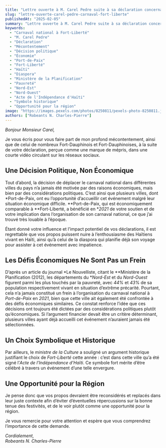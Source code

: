 ```yaml
---
title: "Lettre ouverte à M. Carel Pedre suite à sa déclaration concernant le carnaval national à Fort-Liberté"
slug: "lettre-ouverte-carel-pedre-carnaval-fort-liberte"
publishedAt: "2025-02-05"
summary: "Lettre ouverte à M. Carel Pedre suite à sa déclaration concernant le carnaval national à Fort-Liberté. Le choix de Fort-Liberté pour le carnaval national est une décision politique et historique qui doit être célébrée."
keywords: 
  - "Carnaval national à Fort-Liberté"
  - "M. Carel Pedre"
  - "Déclaration"
  - "Mécontentement"
  - "Décision politique"
  - "Économie"
  - "Port-de-Paix"
  - "Fort-Liberté"
  - "Haïti"
  - "Diaspora"
  - "Ministère de la Planification"
  - "Pauvreté"
  - "Nord-Est"
  - "Nord-Ouest"
  - "Acte de l'Indépendance d'Haïti"
  - "Symbole historique"
  - "Opportunité pour la région"
image: "https://images.pexels.com/photos/8250811/pexels-photo-8250811.jpeg?auto=compress&cs=tinysrgb&w=1260&h=750&dpr=1"
authors: ["Robeants N. Charles-Pierre"]
---
```


*Bonjour Monsieur Carel,*

Je vous écris pour vous faire part de mon profond mécontentement, ainsi que de celui de nombreux Fort-Dauphinois et Fort-Dauphinoises, à la suite de votre déclaration, perçue comme une marque de mépris, dans une courte vidéo circulant sur les réseaux sociaux.

## Une Décision Politique, Non Économique

Tout d’abord, la décision de déplacer le carnaval national dans différentes villes du pays n’a jamais été motivée par des raisons économiques, mais bien par des considérations politiques. C’est ainsi que plusieurs villes, dont *Port-de-Paix, ont eu l’opportunité d’accueillir cet événement malgré leur situation économique difficile. **Port-de-Paix, qui est économiquement comparable à **Fort-Liberté, a bénéficié en **2021* de votre soutien et de votre implication dans l’organisation de son carnaval national, ce que j’ai trouvé très louable à l’époque.

Étant donné votre influence et l’impact potentiel de vos déclarations, il est regrettable que vos propos puissent nuire à l’enthousiasme des Haïtiens vivant en Haïti, ainsi qu’à celui de la diaspora qui planifie déjà son voyage pour assister à cet événement avec impatience.

## Les Défis Économiques Ne Sont Pas un Frein

D’après un article du journal *Le Nouvelliste, citant le **Ministère de la Planification (2012), les départements du **Nord-Est* et du *Nord-Ouest* figurent parmi les plus touchés par la pauvreté, avec *44%* et *43%* de sa population respectivement vivant en situation d’extrême précarité. Pourtant, cela n’a jamais constitué un frein à l’organisation du carnaval national à *Port-de-Paix* en *2021*, bien que cette ville ait également été confrontée à des défis économiques similaires. Ce constat renforce l’idée que ces décisions ont toujours été dictées par des considérations politiques plutôt qu’économiques. Si l’argument financier devait être un critère déterminant, plusieurs villes ayant déjà accueilli cet événement n’auraient jamais été sélectionnées.

## Un Choix Symbolique et Historique

Par ailleurs, le *ministre de la Culture* a souligné un argument historique justifiant le choix de *Fort-Liberté* cette année : c’est dans cette ville qu’a été signé l’*Acte de l’Indépendance d’Haïti*. Ce symbole fort mérite d’être célébré à travers un événement d’une telle envergure.

## Une Opportunité pour la Région

Je pense donc que vos propos devraient être reconsidérés et replacés dans leur juste contexte afin d’éviter d’éventuelles répercussions sur la bonne tenue des festivités, et de le voir plutôt comme une opportunité pour la région.

Je vous remercie pour votre attention et espère que vous comprendrez l’importance de cette demande.

*Cordialement,*  
*Robeants N. Charles-Pierre*